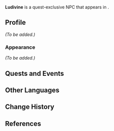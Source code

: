 {{Meta
<!-- Remove this template after adding the missing info -->
|missing_NPC_profile  = yes
<!--
|missing_NPC_idle     = yes
|missing_NPC_dialogue = yes
-->
}}
{{Character Infobox
|type             = Quest NPC
|image            = NPC Ludivine.png
|realname         = <!-- Optional, if different from in-game name -->
|deceased         = <!-- Past (for deceased prior to events of the game) or free response -->
|region           = Fontaine
|location         = Fontaine
|title            = 

|ancestry         = <!-- Clan/family -->
|father           = 
|mother           = 
|spouse           = 
|sibling          = 
|child            = 
|relative         = 

|voiceEN          = [[imdb:nm12363730|Alice Himora]]<ref name="Alice Himora">Twitter: [https://twitter.com/AliceHimora/status/1739515689533149266 EN VA Self Announcement] ([https://archive.ph/e84Ha Archived])</ref>
|voiceCN          = 
|voiceJP          = 
|voiceKR          = 
}}
'''Ludivine''' is a quest-exclusive NPC that appears in {{Quest|Braving the Tides Together}}.
<!--
==Location==
{{subst:#tag:gallery|
NPC Location {{subst:#titleparts:{{subst:PAGENAME}}}}.png{{subst:!}}{{subst:#titleparts:{{subst:PAGENAME}}}}'s location
NPC Location {{subst:#titleparts:{{subst:PAGENAME}}}} Context.png{{subst:!}}Additional context
}}
-->
==Profile==
<!-- Detailed story/lore information goes here. -->
''(To be added.)''

===Appearance===
<!--Keep appearance section short and concise. Limit to 2 paragraphs with 3-4 sentences each.-->
''(To be added.)''

==Quests and Events==
{{Quests and Events}}
<!--
==Idle Quotes==
{{Dialogue Start}}
: {{DIcon|Idle}} {{Tx}}
:: {{A|VO {{subst:#titleparts:{{subst:PAGENAME}}}} 01.ogg}} "{{Tx}}"
{{Dialogue End}}

==Dialogue==
{{Dialogue Start}}
:'''{{subst:#titleparts:{{subst:PAGENAME}}}}:''' 
:{{DIcon}}
{{Dialogue End}}
<!--
==Event Dialogue==
===Event Name===
{{Dialogue Start}}
:'''{{subst:#titleparts:{{subst:PAGENAME}}}}:'''
{{Dialogue End}}
-->
==Other Languages==
{{Other Languages|default_hidden=1
|en      = Ludivine
|zhs     = 路德温
|zhs_rm  = Lùdéwēn
|zht     = 路德溫
|zht_rm  = Lùdéwēn
|ja      = リュディヴィーヌ
|ja_rm   = Ryudiviinu
|ko      = 루디빈
|es      = Ludivine
|fr      = Ludivine
|ru      = Людивин
|th      = Ludivine
|vi      = Ludivine
|de      = Ludivine
|id      = Ludivine
|pt      = Ludivine
|tr      = Ludivine
|it      = Ludivine
}}

==Change History==
{{Change History|4.3}}

==References==
{{Reflist}}